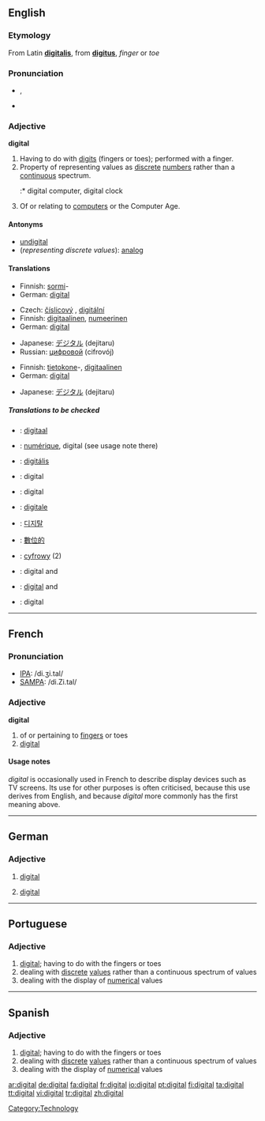 ==English==

===Etymology===
From Latin '''[[digitalis]]''', from '''[[digitus]]''', ''finger'' or ''toe''

===Pronunciation===
*{{IPA|/ˈdɪʤətl/}}, {{SAMPA|/"dIdZ@tl/}}
*{{audio|en-us-digital.ogg|Audio (US)}}

===Adjective===
'''digital''' {{notcomp}}

# Having to do with [[digit]]s (fingers or toes); performed with a finger.
# Property of representing values as [[discrete]] [[number]]s rather than a [[continuous]] spectrum.
#:* digital computer, digital clock
# Of or relating to [[computer]]s or the Computer Age.

====Antonyms====
*[[undigital]]
*(''representing discrete values''): [[analog]]

====Translations====
{{trans-top|having to do or performed with a finger}}
*Finnish: [[sormi]]-
*German: [[#German|digital]] {{italbrac|medicine}}
{{trans-mid}}
{{trans-bottom}}

{{trans-top|representing discrete values}}
*Czech: [[číslicový]] {{m}}, [[digitální]] {{m}}
*Finnish: [[digitaalinen]], [[numeerinen]]
*German: [[#German|digital]]
{{trans-mid}}
*Japanese: [[デジタル]] (dejitaru)
*Russian: [[цифровой]] (cifrovój)
{{trans-bottom}}

{{trans-top|of or relating to computers}}
*Finnish: [[tietokone]]-,  [[digitaalinen]]
*German: [[#German|digital]]
{{trans-mid}}
*Japanese: [[デジタル]] (dejitaru)
{{trans-bottom}}

=====Translations to be checked=====
{{checktrans}}

*{{ttbc|Dutch}}: [[digitaal]]
*{{ttbc|French}}: [[numérique]], digital (see usage note there)
*{{ttbc|Hungarian}}: [[digitális]]
*{{ttbc|Indonesian}}: digital
*{{ttbc|Interlingua}}: digital
*{{ttbc|Italian}}: [[digitale]]
*{{ttbc|Korean}}: [[디지탈]]
*{{ttbc|Chinese}}: [[數位的]]
*{{ttbc|Polish}}: [[cyfrowy]] {{m}} (2)
*{{ttbc|Portuguese}}: digital {{m}} and {{f}}
*{{ttbc|Spanish}}: [[#Spanish|digital]] {{m}} and {{f}}
*{{ttbc|Swedish}}: digital


----

==French==

===Pronunciation===
*[[w:IPA|IPA]]: /di.ʒi.tal/
*[[w:SAMPA|SAMPA]]: /di.Zi.tal/

===Adjective===
{{fr-infl-adj|sm=digital|sf=digitale|pm=digitaux|pf=digitales|smp=di.ʒi.tal|sfp=di.ʒi.tal|pmp=di.ʒi.tɔ|pfp=di.ʒi.tal}}
'''digital'''

# of or pertaining to [[finger]]s or toes
# [[digital]]

====Usage notes====
''digital'' is occasionally used in French to describe display devices such as TV screens. Its use for other purposes is often criticised, because this use derives from English, and because ''digital'' more commonly has the first meaning above.

----

==German==

===Adjective===
{{de-adj|-}}

# {{computing|lang=de}} [[#English|digital]]
# {{medicine|lang=de}} [[#English|digital]]

----

==Portuguese==

===Adjective===
{{pt-adj|feminine=digital|masculine plural=digitais|feminine plural=digitais}}

# [[#English|digital]]; having to do with the fingers or toes
# dealing with [[discrete]] [[values]] rather than a continuous spectrum of values
# dealing with the display of [[numerical]] values

----

==Spanish==

===Adjective===
{{es-adj|feminine=digital|masculine plural=digitales|feminine plural=digitales}}

# [[#English|digital]]; having to do with the fingers or toes
# dealing with [[discrete]] [[values]] rather than a continuous spectrum of values
# dealing with the display of [[numerical]] values

[[Category:Technology]]

[[ar:digital]]
[[de:digital]]
[[fa:digital]]
[[fr:digital]]
[[io:digital]]
[[pt:digital]]
[[fi:digital]]
[[ta:digital]]
[[tt:digital]]
[[vi:digital]]
[[tr:digital]]
[[zh:digital]]